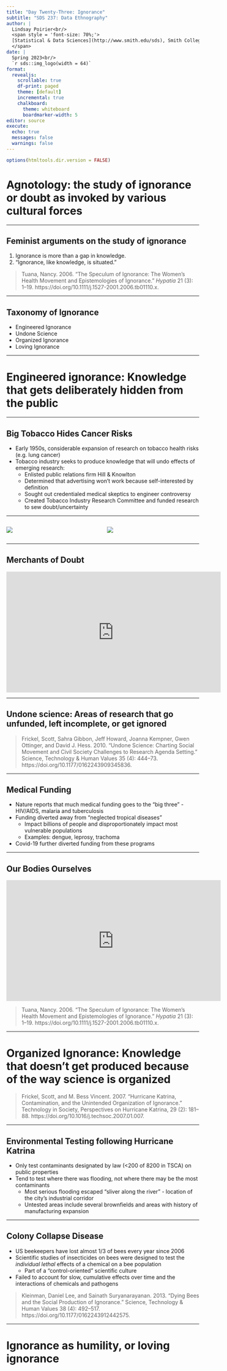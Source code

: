 ```yaml
---
title: "Day Twenty-Three: Ignorance"
subtitle: "SDS 237: Data Ethnography"
author: |
  Lindsay Poirier<br/>
  <span style = 'font-size: 70%;'>
  [Statistical & Data Sciences](http://www.smith.edu/sds), Smith College<br/>
  </span>
date: |
  Spring 2023<br/>
  `r sds::img_logo(width = 64)`
format: 
  revealjs:
    scrollable: true
    df-print: paged
    theme: [default]
    incremental: true
    chalkboard:
      theme: whiteboard
      boardmarker-width: 5
editor: source
execute:
  echo: true
  messages: false
  warnings: false
---
```


```r
options(htmltools.dir.version = FALSE)
```


# Agnotology: the study of ignorance or doubt as invoked by various cultural forces

---

## Feminist arguments on the study of ignorance

1. Ignorance is more than a gap in knowledge. 
2. "Ignorance, like knowledge, is situated." 

> Tuana, Nancy. 2006. "The Speculum of Ignorance: The Women’s Health Movement and Epistemologies of Ignorance." *Hypatia* 21 (3): 1–19. https://doi.org/10.1111/j.1527-2001.2006.tb01110.x.

---

## Taxonomy of Ignorance

- Engineered Ignorance
- Undone Science
- Organized Ignorance
- Loving Ignorance

---

# Engineered ignorance: Knowledge that gets deliberately hidden from the public

---

## Big Tobacco Hides Cancer Risks


- Early 1950s, considerable expansion of research on tobacco health risks (e.g. lung cancer)
- Tobacco industry seeks to produce knowledge that will undo effects of emerging research:
  - Enlisted public relations firm Hill & Knowlton
  - Determined that advertising won't work because self-interested by definition
  - Sought out credentialed medical skeptics to engineer controversy
  - Created Tobacco Industry Research Committee and funded research to sew doubt/uncertainty



---

:::: {.columns}

::: {.column width="50%"}
![](https://ibiome.files.wordpress.com/2009/12/d1aed-6a00d83453609069e20120a7481ab0970b-pi.jpg?w=233&zoom=2)

:::

::: {.column width="50%"}

![](https://ibiome.files.wordpress.com/2009/12/926ab-6a00d83453609069e20128764b0e12970c-pi.jpg?w=343&zoom=2)

:::
:::



---

## Merchants of Doubt

<iframe width="560" height="315" src="https://www.youtube.com/embed/j8ii9zGFDtc" title="YouTube video player" frameborder="0" allow="accelerometer; autoplay; clipboard-write; encrypted-media; gyroscope; picture-in-picture" allowfullscreen></iframe>

---


## Undone science: Areas of research that go unfunded, left incomplete, or get ignored

> Frickel, Scott, Sahra Gibbon, Jeff Howard, Joanna Kempner, Gwen Ottinger, and David J. Hess. 2010. "Undone Science: Charting Social Movement and Civil Society Challenges to Research Agenda Setting." Science, Technology & Human Values 35 (4): 444–73. https://doi.org/10.1177/0162243909345836.


---

## Medical Funding 

- Nature reports that much medical funding goes to the "big three" - HIV/AIDS, malaria and tuberculosis
- Funding diverted away from "neglected tropical diseases"
  - Impact billions of people and disproportionately impact most vulnerable populations
  - Examples: dengue, leprosy, trachoma
- Covid-19 further diverted funding from these programs

---

## Our Bodies Ourselves


<iframe width="560" height="315" src="https://www.youtube.com/embed/eeEa7qHtWOA" title="YouTube video player" frameborder="0" allow="accelerometer; autoplay; clipboard-write; encrypted-media; gyroscope; picture-in-picture" allowfullscreen></iframe>

> Tuana, Nancy. 2006. "The Speculum of Ignorance: The Women’s Health Movement and Epistemologies of Ignorance." *Hypatia* 21 (3): 1–19. https://doi.org/10.1111/j.1527-2001.2006.tb01110.x.

---

# Organized Ignorance: Knowledge that doesn’t get produced because of the way science is organized


> Frickel, Scott, and M. Bess Vincent. 2007. "Hurricane Katrina, Contamination, and the Unintended Organization of Ignorance." Technology in Society, Perspectives on Hurricane Katrina, 29 (2): 181–88. https://doi.org/10.1016/j.techsoc.2007.01.007.


---

## Environmental Testing following Hurricane Katrina

- Only test contaminants designated by law (<200 of 8200 in TSCA) on public properties
- Tend to test where there was flooding, not where there may be the most contaminants
  - Most serious flooding escaped "sliver along the river" - location of the city's industrial corridor
  - Untested areas include several brownfields and areas with history of manufacturing expansion
  
---

## Colony Collapse Disease

- US beekeepers have lost almost 1/3 of bees every year since 2006
- Scientific studies of insecticides on bees were designed to test the *individual lethal* effects of a chemical on a bee population
  - Part of a "control-oriented" scientific culture
- Failed to account for slow, cumulative effects over time and the interactions of chemicals and pathogens

> Kleinman, Daniel Lee, and Sainath Suryanarayanan. 2013. "Dying Bees and the Social Production of Ignorance." Science, Technology & Human Values 38 (4): 492–517. https://doi.org/10.1177/0162243912442575.


---

# Ignorance as humility, or loving ignorance



